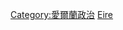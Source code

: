 {{Commonscat|International relations of Ireland}}

[[Category:愛爾蘭政治|Category:愛爾蘭政治]]
[[Category:欧洲各国外交|Eire]]